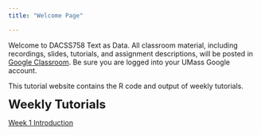 ```yaml
---
title: "Welcome Page"

---
```


Welcome to DACSS758 Text as Data. All classroom material, including recordings, slides, tutorials, and assignment descriptions, will be posted in [Google Classroom](https://classroom.google.com/u/0/w/NjIwNDIxNzAyNjg2/t/all). Be sure you are logged into your UMass Google account.

This tutorial website contains the R code and output of weekly tutorials. 

<font size='5'><b> Weekly Tutorials </b></font>

[Week 1 Introduction](https://rosemarypang.com/Text_as_Data_Fall2023/Tutorial1.html)